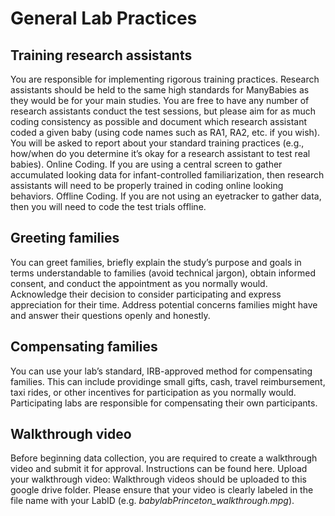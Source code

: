 # General Lab Practices {#genlab}

## Training research assistants

You are responsible for implementing rigorous training practices. Research assistants should be held to the same high standards for ManyBabies as they would be for your main studies. You are free to have any number of research assistants conduct the test sessions, but please aim for as much coding consistency as possible and document which research assistant coded a given baby (using code names such as RA1, RA2, etc. if you wish). You will be asked to report about your standard training practices (e.g., how/when do you determine it’s okay for a research assistant to test real babies). Online Coding. If you are using a central screen to gather accumulated looking data for infant-controlled familiarization, then research assistants will need to be properly trained in coding online looking behaviors. Offline Coding. If you are not using an eyetracker to gather data, then you will need to code the test trials offline.

## Greeting families

You can greet families, briefly explain the study's purpose and goals in terms understandable to families (avoid technical jargon), obtain informed consent, and conduct the appointment as you normally would. Acknowledge their decision to consider participating and express appreciation for their time. Address potential concerns families might have and answer their questions openly and honestly.

## Compensating families

You can use your lab’s standard, IRB-approved method for compensating families. This can include providinge small gifts, cash, travel reimbursement, taxi rides, or other incentives for participation as you normally would. Participating labs are responsible for compensating their own participants.

## Walkthrough video

Before beginning data collection, you are required to create a walkthrough video and submit it for approval. Instructions can be found here. Upload your walkthrough video: Walkthrough videos should be uploaded to this google drive folder. Please ensure that your video is clearly labeled in the file name with your LabID (e.g. *babylabPrinceton_walkthrough.mpg*).
